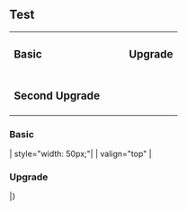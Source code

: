 == Test ==
{|
| valign="top" |
===Basic===
{{ShipInfoKai|U-511/|los=auto|los_max=auto|evasion=auto|evasion_max=auto|asw=auto|asw_max=auto}}
| style="width:20px;" |

| valign="top" |
===Upgrade===
{{ShipInfoKai|U-511/Kai|los=auto|los_max=auto|evasion=auto|evasion_max=auto|asw=auto|asw_max=auto}}
|-
| valign="top" |
===Second Upgrade===
{{ShipInfoKai|name=Ro-500|los=auto|los_max=auto|evasion=auto|evasion_max=auto|asw=auto|asw_max=auto}}
|
|
|}

===Basic===
{{shipinfo2
| name=Taihou
| japanesename=大鳳
| id=153
| image=[[File:153.png]]
| color=violet
| type=Armored Aircraft Carrier
| class=Taihou
| hp=67
| firepower=0 (49)
| armor=40 (79)
| torpedo=0
| evasion=33 (57)
| AA=42 (79)
| aircraft=61
| speed=Fast
| LOS=47 (74)
| ASW=0
| range=Short
| luck=2 (19)
| slot=4
| time=06:40:00
| slot1=[[Type 62 Zero Fighter-bomber]]
| slot2=[[Suisei (Comet)]]
| slot3=[[Tenzan (Heavenly Mountain)]]
| slot4=-Unequipped-
| space1=18
| space2=18
| space3=18
| space4=7}}
| style="width: 50px;"|
| valign="top" |
===Upgrade===

{{shipinfo2
| name=Taihou Kai
| japanesename=大鳳改
| id=156
| image=[[File:156.jpg]]
| color=violet
| type=Armored Aircraft Carrier
| class=Taihou
| hp=70
| firepower=0 (59)
| armor=44 (84)
| torpedo=0
| evasion=34 (59)
| AA=45 (86)
| aircraft=86
| speed=Fast
| LOS=50 (77)
| ASW=0
| range=Short
| luck=4 (39)
| slot=4
| time=Lv40 Remodel
| slot1=[[Reppuu (Strong Gale)]]
| slot2=[[Ryuusei (Shooting Star)]]
| slot3=[[10cm Twin High-angle Carriage Mount]]
| slot4=-Unequipped-
| space1=30
| space2=24
| space3=24
| space4=8}}
|}